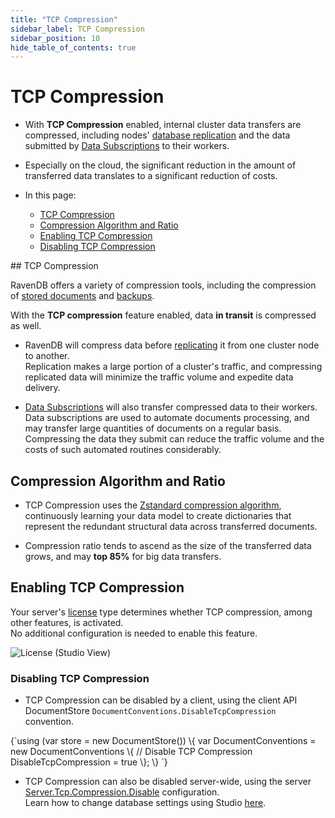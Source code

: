 ```yaml
---
title: "TCP Compression"
sidebar_label: TCP Compression
sidebar_position: 10
hide_table_of_contents: true
---
```



# TCP Compression
<Admonition type="note" title="Note">

* With **TCP Compression** enabled, internal cluster data transfers 
  are compressed, including nodes' 
  [database replication](../server/clustering/replication/replication.mdx)
  and the data submitted by 
  [Data Subscriptions](../client-api/data-subscriptions/what-are-data-subscriptions.mdx) 
  to their workers.  

* Especially on the cloud, the significant reduction in the amount of transferred 
  data translates to a significant reduction of costs.  
  

* In this page:  
  * [TCP Compression](../server/tcp-compression.mdx#tcp-compression)  
  * [Compression Algorithm and Ratio](../server/tcp-compression.mdx#compression-algorithm-and-ratio)  
  * [Enabling TCP Compression](../server/tcp-compression.mdx#enabling-tcp-compression)  
  * [Disabling TCP Compression](../server/tcp-compression.mdx#disabling-tcp-compression)  

</Admonition>
## TCP Compression

RavenDB offers a variety of compression tools, including the compression 
of [stored documents](../server/storage/documents-compression.mdx) and 
[backups](../server/ongoing-tasks/backup-overview.mdx#compression).  

With the **TCP compression** feature enabled, data **in transit** is compressed as well.  

* RavenDB will compress data before [replicating](../server/clustering/replication/replication.mdx) 
  it from one cluster node to another.  
  Replication makes a large portion of a cluster's traffic, and compressing 
  replicated data will minimize the traffic volume and expedite data delivery.  

* [Data Subscriptions](../client-api/data-subscriptions/what-are-data-subscriptions.mdx) 
  will also transfer compressed data to their workers.  
  Data subscriptions are used to automate documents processing, 
  and may transfer large quantities of documents on a regular basis. 
  Compressing the data they submit can reduce the traffic volume 
  and the costs of such automated routines considerably.  

## Compression Algorithm and Ratio

* TCP Compression uses the [Zstandard compression algorithm](https://en.wikipedia.org/wiki/Zstandard), 
  continuously learning your data model to create dictionaries that represent the redundant 
  structural data across transferred documents.  

* Compression ratio tends to ascend as the size of the transferred data grows, 
  and may **top 85%** for big data transfers.  

## Enabling TCP Compression

Your server's [license](../start/licensing/licensing-overview.mdx) type determines whether 
TCP compression, among other features, is activated.  
No additional configuration is needed to enable this feature.  

![License (Studio View)](./assets/tcp-compression-license.png)
### Disabling TCP Compression

* TCP Compression can be disabled by a client, using the client API 
  DocumentStore `DocumentConventions.DisableTcpCompression ` convention.  
<TabItem value="DisableTcpCompression" label="DisableTcpCompression">
<CodeBlock language="csharp">
{`using (var store = new DocumentStore())
\{
    var DocumentConventions = new DocumentConventions
    \{
        // Disable TCP Compression 
        DisableTcpCompression = true
    \};
\}
`}
</CodeBlock>
</TabItem>

* TCP Compression can also be disabled server-wide, using the 
  server [Server.Tcp.Compression.Disable](../server/configuration/server-configuration.mdx#server.tcp.compression.disable) configuration.  
  Learn how to change database settings using Studio [here](../studio/database/settings/database-settings.mdx).  



